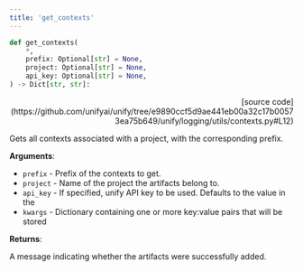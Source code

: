 ```yaml
---
title: 'get_contexts'
---
```


```python
def get_contexts(
    *,
    prefix: Optional[str] = None,
    project: Optional[str] = None,
    api_key: Optional[str] = None,
) -> Dict[str, str]:
```

<p align="right">[source code](https://github.com/unifyai/unify/tree/e9890ccf5d9ae441eb00a32c17b00573ea75b649/unify/logging/utils/contexts.py#L12)</p>

Gets all contexts associated with a project, with the corresponding prefix.

**Arguments**:

- `prefix` - Prefix of the contexts to get.
- `project` - Name of the project the artifacts belong to.
- `api_key` - If specified, unify API key to be used. Defaults to the value in the
- `kwargs` - Dictionary containing one or more key:value pairs that will be stored



**Returns**:

A message indicating whether the artifacts were successfully added.